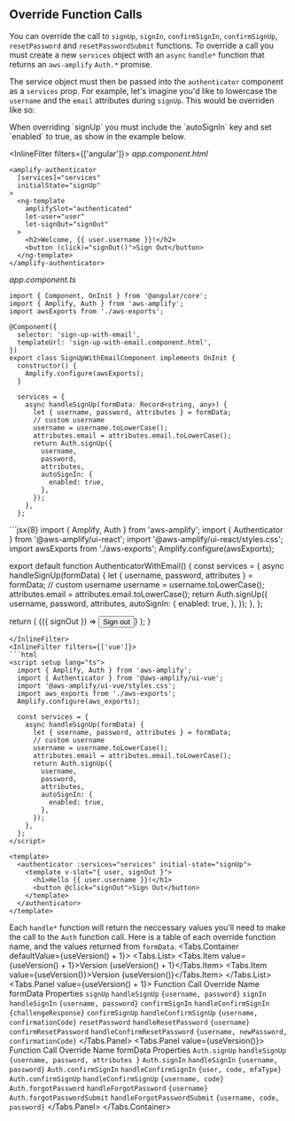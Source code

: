 
## Override Function Calls

You can override the call to `signUp`, `signIn`, `confirmSignIn`, `confirmSignUp`, `resetPassword` and `resetPasswordSubmit` functions.
To override a call you must create a new `services` object with an `async` `handle*` function that returns an `aws-amplify` `Auth.*` promise.

The service object must then be passed into the `authenticator` component as a `services` prop. For example, let's imagine you'd like to lowercase the `username` and the `email` attributes during `signUp`.
This would be overriden like so:

<Alert role="none" variation="warning" heading="Sign Up Auto Sign In">
  When overriding `signUp` you must include the `autoSignIn` key and set `enabled` to true, as show in the example below.
</Alert>

<InlineFilter filters={['angular']}>
_app.component.html_

```html{1}
<amplify-authenticator
  [services]="services"
  initialState="signUp"
>
  <ng-template
    amplifySlot="authenticated"
    let-user="user"
    let-signOut="signOut"
  >
    <h2>Welcome, {{ user.username }}!</h2>
    <button (click)="signOut()">Sign Out</button>
  </ng-template>
</amplify-authenticator>

```

_app.component.ts_

```js{14}
import { Component, OnInit } from '@angular/core';
import { Amplify, Auth } from 'aws-amplify';
import awsExports from './aws-exports';

@Component({
  selector: 'sign-up-with-email',
  templateUrl: 'sign-up-with-email.component.html',
})
export class SignUpWithEmailComponent implements OnInit {
  constructor() {
    Amplify.configure(awsExports);
  }

  services = {
    async handleSignUp(formData: Record<string, any>) {
      let { username, password, attributes } = formData;
      // custom username
      username = username.toLowerCase();
      attributes.email = attributes.email.toLowerCase();
      return Auth.signUp({
        username,
        password,
        attributes,
        autoSignIn: {
          enabled: true,
        },
      });
    },
  };

```
</InlineFilter>
<InlineFilter filters={['react']}>
```jsx{8}
import { Amplify, Auth } from 'aws-amplify';
import { Authenticator } from '@aws-amplify/ui-react';
import '@aws-amplify/ui-react/styles.css';
import awsExports from './aws-exports';
Amplify.configure(awsExports);

export default function AuthenticatorWithEmail() {
  const services = {
    async handleSignUp(formData) {
      let { username, password, attributes } = formData;
      // custom username
      username = username.toLowerCase();
      attributes.email = attributes.email.toLowerCase();
      return Auth.signUp({
        username,
        password,
        attributes,
        autoSignIn: {
          enabled: true,
        },
      });
    },
  };

  return (
    <Authenticator services={services} initialState="signUp">
      {({ signOut }) => <button onClick={signOut}>Sign out</button>}
    </Authenticator>
  );
}
```
</InlineFilter>
<InlineFilter filters={['vue']}>
```html
<script setup lang="ts">
  import { Amplify, Auth } from 'aws-amplify';
  import { Authenticator } from '@aws-amplify/ui-vue';
  import '@aws-amplify/ui-vue/styles.css';
  import aws_exports from './aws-exports';
  Amplify.configure(aws_exports);

  const services = {
    async handleSignUp(formData) {
      let { username, password, attributes } = formData;
      // custom username
      username = username.toLowerCase();
      attributes.email = attributes.email.toLowerCase();
      return Auth.signUp({
        username,
        password,
        attributes,
        autoSignIn: {
          enabled: true,
        },
      });
    },
  };
</script>

<template>
  <authenticator :services="services" initial-state="signUp">
    <template v-slot="{ user, signOut }">
      <h1>Hello {{ user.username }}!</h1>
      <button @click="signOut">Sign Out</button>
    </template>
  </authenticator>
</template>
```
</InlineFilter>



Each `handle*` function will return the neccessary values you'll need to make the call to the `Auth` function call. Here is a table of each override function name, and the values returned from `formData`.
<Tabs.Container defaultValue={useVersion() + 1}>
  <Tabs.List>
    <Tabs.Item value={useVersion() + 1}>Version {useVersion() + 1}</Tabs.Item>
  <Tabs.Item value={useVersion()}>Version {useVersion()}</Tabs.Item>
  </Tabs.List>
  <Tabs.Panel value={useVersion() + 1}>
    <ResponsiveTable labelWidth="10rem">
      <TableHead>
        <TableRow>
          <TableCell as="th">Function Call</TableCell>
          <TableCell as="th">Override Name</TableCell>
          <TableCell as="th">formData Properties</TableCell>
        </TableRow>
      </TableHead>
      <TableBody>
        <TableRow>
          <ResponsiveTableCell label="Function Call">`signUp`</ResponsiveTableCell>
          <ResponsiveTableCell label="Override Name">`handleSignUp`</ResponsiveTableCell>
          <ResponsiveTableCell label="formData Properties">`{username, password}`</ResponsiveTableCell>
        </TableRow>
        <TableRow>
          <ResponsiveTableCell label="Function Call">`signIn`</ResponsiveTableCell>
          <ResponsiveTableCell label="Override Name">`handleSignIn` </ResponsiveTableCell>
          <ResponsiveTableCell label="formData Properties">`{username, password}`</ResponsiveTableCell>
        </TableRow>
        <TableRow>
          <ResponsiveTableCell label="Function Call">`confirmSignIn`</ResponsiveTableCell>
          <ResponsiveTableCell label="Override Name">`handleConfirmSignIn`</ResponsiveTableCell>
          <ResponsiveTableCell label="formData Properties">`{challengeResponse}`</ResponsiveTableCell>
        </TableRow>
        <TableRow>
          <ResponsiveTableCell label="Function Call">`confirmSignUp`</ResponsiveTableCell>
          <ResponsiveTableCell label="Override Name">`handleConfirmSignUp`</ResponsiveTableCell>
          <ResponsiveTableCell label="formData Properties">`{username, confirmationCode}`</ResponsiveTableCell>
        </TableRow>
        <TableRow>
          <ResponsiveTableCell label="Function Call">`resetPassword`</ResponsiveTableCell>
          <ResponsiveTableCell label="Override Name">`handleResetPassword`</ResponsiveTableCell>
          <ResponsiveTableCell label="formData Properties">`{username}`</ResponsiveTableCell>
        </TableRow>
        <TableRow>
          <ResponsiveTableCell label="Function Call">`confirmResetPassword`</ResponsiveTableCell>
          <ResponsiveTableCell label="Override Name">`handleConfirmResetPassword`</ResponsiveTableCell>
          <ResponsiveTableCell label="formData Properties">`{username, newPassword, confirmationCode}`</ResponsiveTableCell>
        </TableRow>
      </TableBody>
    </ResponsiveTable>
  </Tabs.Panel>
  <Tabs.Panel value={useVersion()}>
  <ResponsiveTable labelWidth="10rem">
    <TableHead>
      <TableRow>
        <TableCell as="th">Function Call</TableCell>
        <TableCell as="th">Override Name</TableCell>
        <TableCell as="th">formData Properties</TableCell>
      </TableRow>
    </TableHead>
      <TableBody>
        <TableRow>
          <ResponsiveTableCell label="Function Call">`Auth.signUp`</ResponsiveTableCell>
          <ResponsiveTableCell label="Override Name">`handleSignUp`</ResponsiveTableCell>
          <ResponsiveTableCell label="formData Properties">`{username, password, attributes }`</ResponsiveTableCell>
        </TableRow>
        <TableRow>
          <ResponsiveTableCell label="Function Call">`Auth.signIn`</ResponsiveTableCell>
          <ResponsiveTableCell label="Override Name">`handleSignIn` </ResponsiveTableCell>
          <ResponsiveTableCell label="formData Properties">`{username, password}`</ResponsiveTableCell>
        </TableRow>
        <TableRow>
          <ResponsiveTableCell label="Function Call">`Auth.confirmSignIn`</ResponsiveTableCell>
          <ResponsiveTableCell label="Override Name">`handleConfirmSignIn`</ResponsiveTableCell>
          <ResponsiveTableCell label="formData Properties">`{user, code, mfaType}`</ResponsiveTableCell>
        </TableRow>
        <TableRow>
          <ResponsiveTableCell label="Function Call">`Auth.confirmSignUp`</ResponsiveTableCell>
          <ResponsiveTableCell label="Override Name">`handleConfirmSignUp`</ResponsiveTableCell>
          <ResponsiveTableCell label="formData Properties">`{username, code}`</ResponsiveTableCell>
        </TableRow>
        <TableRow>
          <ResponsiveTableCell label="Function Call">`Auth.forgotPassword`</ResponsiveTableCell>
          <ResponsiveTableCell label="Override Name">`handleForgotPassword`</ResponsiveTableCell>
          <ResponsiveTableCell label="formData Properties">`{username}`</ResponsiveTableCell>
        </TableRow>
        <TableRow>
          <ResponsiveTableCell label="Function Call">`Auth.forgotPasswordSubmit`</ResponsiveTableCell>
          <ResponsiveTableCell label="Override Name">`handleForgotPasswordSubmit`</ResponsiveTableCell>
          <ResponsiveTableCell label="formData Properties">`{username, code, password}`</ResponsiveTableCell>
        </TableRow>
      </TableBody>
    </ResponsiveTable>
  </Tabs.Panel>
</Tabs.Container>
